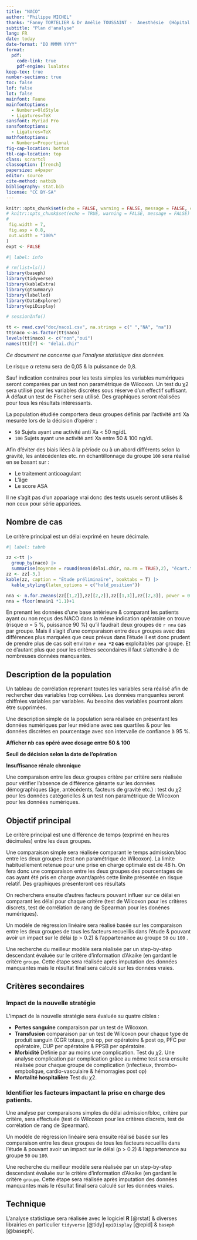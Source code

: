 ```yaml
---
title: "NACO"
author: "Philippe MICHEL"
thanks: "Fanny TORTELIER & Dr Amélie TOUSSAINT -  Anesthésie  (Hôpital NOVO)"
subtitle: "Plan d'analyse"
lang: FR
date: today
date-format: "DD MMMM YYYY"
format: 
  pdf:
    code-link: true
    pdf-engine: lualatex
keep-tex: true
number-sections: true
toc: false
lof: false
lot: false
mainfont: Faune
mainfontoptions:
  - Numbers=OldStyle
  - Ligatures=TeX
sansfont: Myriad Pro
sansfontoptions:
  - Ligatures=TeX
mathfontoptions: 
  - Numbers=Proportional
fig-cap-location: bottom
tbl-cap-location: top
class: scrartcl
classoption: [french]
papersize: a4paper
editor: source
cite-method: natbib
bibliography: stat.bib
license: "CC BY-SA"
---
```


```r
knitr::opts_chunk$set(echo = FALSE, warning = FALSE, message = FALSE, cache = FALSE,
# knitr::opts_chunk$set(echo = TRUE, warning = FALSE, message = FALSE)
#
 fig.width = 7,
 fig.asp = 0.8,
 out.width = "100%"
)
expt <- FALSE
```


```r
#| label: info

# rm(list=ls())
library(baseph)
library(tidyverse)
library(kableExtra)
library(gtsummary)
library(labelled)
library(DataExplorer)
library(epiDisplay)

# sessionInfo()
```



```r
tt <- read.csv("doc/naco1.csv", na.strings = c(" ","NA", "na"))
tt$naco <-as.factor(tt$naco)
levels(tt$naco) <- c("non","oui")
names(tt)[7] <- "delai.chir"
```

*Ce document ne concerne que l'analyse statistique des données.*

Le risque $\alpha$ retenu sera de 0,05 & la puissance de 0,8.

Sauf indication contraires pour les tests simples les variables numériques seront comparées par un test non paramétrique de Wilcoxon. Un test du χ2 sera utilisé pour les variables discrètes sous réserve d’un effectif suffisant. À défaut un test de Fischer sera utilisé. Des graphiques seront réalisées pour tous les résultats intéressants.

La population étudiée comportera deux groupes  définis par l'activité anti Xa mesurée lors de la décision d'opérer : 

- `50` Sujets ayant une activité anti Xa < 50 ng/dL 
- `100` Sujets ayant une activité anti Xa entre 50 & 100 ng/dL 

Afin d'éviter des biais liées à la période ou à un abord différents selon la gravité, les antécédentes etc. nn échantillonnage du groupe `100` sera réalisé en se basant sur :

- Le traitement anticoagulant
- L'âge
- Le score ASA

Il ne s'agit pas d'un appariage vrai donc des tests usuels seront utilisés & non ceux pour série appariées. 

## Nombre de cas

Le critère principal est un délai exprimé en heure décimale. 


```r
#| label: tabnb

zz <-tt |> 
  group_by(naco) |> 
  summarise(moyenne = round(mean(delai.chir, na.rm = TRUE),2), "écart.type" = round(sd(delai.chir, na.rm = TRUE), 2))
zz <- zz[-3,]
kable(zz, caption = "Étude préliminaire", booktabs = T) |> 
  kable_styling(latex_options = c("hold_position"))

nna <- n.for.2means(zz[[1,2]],zz[[2,2]],zz[[1,3]],zz[[2,3]], power = 0.9)
nna = floor(nna$n1 *1.1)+1

```

En prenant les données d'une base antérieure & comparant les patients ayant ou non reçus des NACO dans la même indication opératoire on trouve (risque $\alpha$ = 5 %, puissance 90 %) qu'il faudrait deux groupes de `r nna` cas par groupe. Mais il s'agit d'une comparaison entre deux groupes avec des différences plus marquées que ceux prévus dans l'étude il est donc prudent de prendre plus de cas soit environ **`r nna *2` cas** exploitables par groupe. Et ce d'autant plus que pour les critères secondaires il faut s'attendre à de nombreuses données manquantes.

## Description de la population

Un tableau de corrélation reprenant toutes les variables sera réalisé afin de rechercher des variables trop corrélées. Les données manquantes seront chiffrées variables par variables. Au besoins des variables pourront alors être supprimées. 

Une description simple de la population sera réalisée en présentant les données numériques par leur médiane avec ses quartiles  & pour les données discrètes en pourcentage avec son intervalle de confiance à 95 %. 

**Afficher nb cas opéré avec dosage entre 50 & 100**

**Seuil de décision selon la date de l'opération**     

**Insuffisance rénale chronique** 

Une comparaison entre les deux groupes critère par critère sera réalisée pour vérifier l'absence de différence gênante sur les données démographiques (âge, antécédents, facteurs de gravité etc.) : test du $\chi 2$ pour les données catégorielles & un test non paramétrique de Wilcoxon pour les données numériques. 



## Objectif principal

Le critère principal est une différence de temps (exprimé en heures décimales) entre les deux groupes. 
 
 Une comparaison simple sera réalisée comparant le temps admission/bloc entre les deux groupes (test non paramétrique de Wilcoxon). La limite habituellement retenue pour une prise en charge optimale est de 48 h. On fera donc une comparaison entre les deux groupes des pourcentages de cas ayant été pris en charge avant/après cette limite présentée en risque relatif. Des graphiques présenteront ces résultats 
 
 
 On recherchera ensuite d'autres facteurs pouvant influer sur ce délai en comparant les délai pour chaque critère (test de Wilcoxon pour les critères discrets, test de corrélation de rang de Spearman pour les donénes numériques). 
 
Un modèle de régression linéaire sera réalisé basée sur les  comparaison entre les deux groupes de tous les facteurs recueillis dans l'étude & pouvant avoir un impact sur  le délai (p > 0.2) & l’appartenance au groupe `50` ou `100` .

Une recherche du meilleur modèle sera réalisée par un step-by-step descendant évaluée sur le critère d’information d’Akaike (en gardant le critère `groupe`. Cette étape sera réalisée après imputation des données manquantes mais le résultat final sera calculé sur les données vraies.

## Critères secondaires

### Impact de la nouvelle stratégie
L'impact de la nouvelle stratégie sera évaluée su quatre cibles :

- **Pertes sanguine** comparaison par un test de Wilcoxon.
- **Transfusion** comparaison par un test de Wilcoxon pour chaque type de produit sanguin (CGR totaux, pré op, per opératoire & post op, PFC per opératoire, CUP per opératoire & PPSB per opératoire.
- **Morbidité** Définie par au moins une complication. Test du $\chi 2$. Une analyse complication par complication grâce au même test sera ensuite réalisée pour chaque groupe de complication (infectieux, thrombo-empbolique, cardio-vasculaire & hémorragies post op) 
- **Mortalité hospitalière** Test du $\chi 2$.

### Identifier les facteurs impactant la prise en charge des patients.

 Une analyse par comparaisons simples du délai admission/bloc, critère par critère,  sera effectuée  (test de Wilcoxon pour les critères discrets, test de corrélation de rang de Spearman).
 
Un modèle de régression linéaire sera ensuite réalisé basée sur les  comparaison entre les deux groupes de tous les facteurs recueillis dans l'étude & pouvant avoir un impact sur  le délai (p > 0.2) & l’appartenance au groupe `50` ou `100`.

Une recherche du meilleur modèle sera réalisée par un step-by-step descendant évaluée sur le critère d’information d’Akaike (en gardant le critère `groupe`. Cette étape sera réalisée après imputation des données manquantes mais le résultat final sera calculé sur les données vraies.

## Technique {.appendix}

L'analyse statistique sera réalisée avec le logiciel **R** [@rstat] & diverses librairies en particulier `tidyverse` [@tidy] `epiDisplay` [@epid] & `baseph` [@baseph].
